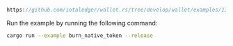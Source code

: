 
<DotEnvWarning />

```rust reference
https://github.com/iotaledger/wallet.rs/tree/develop/wallet/examples/13_burn_native_token.rs
```

Run the example by running the following command:

```bash
cargo run --example burn_native_token --release
```